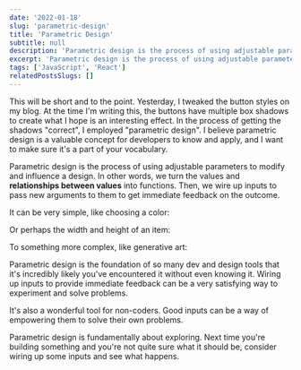 ```yaml
---
date: '2022-01-18'
slug: 'parametric-design'
title: 'Parametric Design'
subtitle: null
description: 'Parametric design is the process of using adjustable parameters to modify and influence a design. Add it to your box of tools.'
excerpt: 'Parametric design is the process of using adjustable parameters to modify and influence a design. Add it to your box of tools.'
tags: ['JavaScript', 'React']
relatedPostsSlugs: []
---
```



This will be short and to the point. Yesterday, I tweaked the button styles on my blog. At the time I'm writing this, the buttons have multiple box shadows to create what I hope is an interesting effect. In the process of getting the shadows "correct", I employed "parametric design". I believe parametric design is a valuable concept for developers to know and apply, <Marker content="<em>Especially</em> if you're like me and not a very gifted designer." /> and I want to make sure it's a part of your vocabulary.

Parametric design is the process of using adjustable parameters to modify and influence a design. In other words, we turn the values and **relationships between values** into functions. Then, we wire up inputs to pass new arguments to them to get immediate feedback on the outcome.

It can be very simple, like choosing a color:

<div class="mb-8">
  <ColorPicker client:load />
</div>

Or perhaps the width and height of an item:

<div class="mb-8">
  <ResizableBox client:load />
</div>

To something more complex, like generative art:

<div class="mb-8">
  <FullSpiro client:load />
</div>

Parametric design is the foundation of so many dev and design tools that it's incredibly likely you've encountered it without even knowing it. Wiring up inputs to provide immediate feedback can be a very satisfying way to experiment and solve problems.

It's also a wonderful tool for non-coders. Good inputs can be a way of empowering them to solve their own problems.

Parametric design is fundamentally about exploring. Next time you're building something and you're not quite sure what it should be, consider wiring up some inputs and see what happens.
